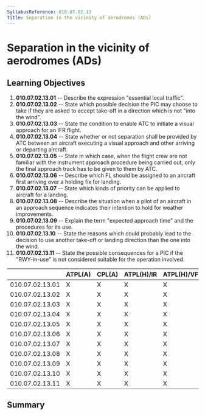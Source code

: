 ```yaml
---
SyllabusReference: 010.07.02.13
Title: Separation in the vicinity of aerodromes (ADs)
---
```


# Separation in the vicinity of aerodromes (ADs)

## Learning Objectives

1.  **010.07.02.13.01** -- Describe the expression "essential local traffic".
2.  **010.07.02.13.02** -- State which possible decision the PIC may choose to
    take if they are asked to accept take-off in a direction which is not "into
    the wind".
3.  **010.07.02.13.03** -- State the condition to enable ATC to initiate a visual
    approach for an IFR flight.
4.  **010.07.02.13.04** -- State whether or not separation shall be provided by
    ATC between an aircraft executing a visual approach and other arriving or
    departing aircraft.
5.  **010.07.02.13.05** -- State in which case, when the flight crew are not
    familiar with the instrument approach procedure being carried out, only the
    final approach track has to be given to them by ATC.
6.  **010.07.02.13.06** -- Describe which FL should be assigned to an aircraft
    first arriving over a holding fix for landing.
7.  **010.07.02.13.07** -- State which kinds of priority can be applied to
    aircraft for a landing.
8.  **010.07.02.13.08** -- Describe the situation when a pilot of an aircraft in
    an approach sequence indicates their intention to hold for weather
    improvements.
9.  **010.07.02.13.09** -- Explain the term "expected approach time" and the
    procedures for its use.
10. **010.07.02.13.10** -- State the reasons which could probably lead to the
    decision to use another take-off or landing direction than the one into the
    wind.
11. **010.07.02.13.11** -- State the possible consequences for a PIC if the
    "RWY-in-use" is not considered suitable for the operation involved.

|                 | ATPL(A) | CPL(A) | ATPL(H)/IR | ATPL(H)/VFR | CPL(H) | IR  | CBIR(A) |
| --------------- | ------- | ------ | ---------- | ----------- | ------ | --- | ------- |
| 010.07.02.13.01 | X       | X      | X          | X           | X      | X   |         |
| 010.07.02.13.02 | X       | X      | X          | X           | X      | X   |         |
| 010.07.02.13.03 | X       | X      | X          | X           | X      | X   | X       |
| 010.07.02.13.04 | X       | X      | X          | X           | X      | X   | X       |
| 010.07.02.13.05 | X       | X      | X          | X           | X      | X   | X       |
| 010.07.02.13.06 | X       | X      | X          | X           | X      | X   | X       |
| 010.07.02.13.07 | X       | X      | X          | X           | X      | X   | X       |
| 010.07.02.13.08 | X       | X      | X          | X           | X      | X   | X       |
| 010.07.02.13.09 | X       | X      | X          | X           | X      | X   | X       |
| 010.07.02.13.10 | X       | X      | X          | X           | X      | X   | X       |
| 010.07.02.13.11 | X       | X      | X          | X           | X      | X   | X       |

## Summary
